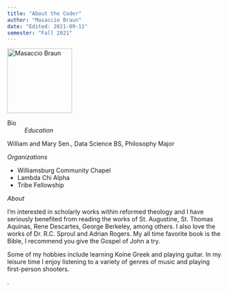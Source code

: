 ```yaml
---
title: "About the Coder"
author: "Masaccio Braun"
date: "Edited: 2021-09-11"
semester: "Fall 2021"
---
```


![][twd]

[twd]: https://raw.githubusercontent.com/rosslh/Interactive-Python-Mandelbrot/master/pictures/image.png 'Masaccio Braun' {width=150 height=150}

Bio
:   
*Education*

  William and Mary Sen., Data Science BS, Philosophy Major

*Organizations*

  - Williamsburg Community Chapel
  - Lambda Chi Alpha
  - Tribe Fellowship

*About*

I'm interested in scholarly works within reformed theology and I have seriously benefited from reading the works of St. Augustine, St. Thomas Aquinas, Rene Descartes, George Berkeley, among others.  I also love the works of Dr. R.C. Sproul and Adrian Rogers.  My all time favorite book is the Bible, I recommend you give the Gospel of John a try.

Some of my hobbies include learning Koine Greek and playing guitar.  In my leisure time I enjoy listening to a variety of genres of music and playing first-person shooters.




.
